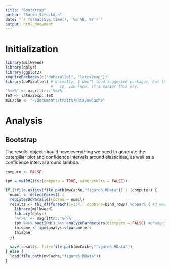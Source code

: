 ```yaml
---
title: "Bootstrap"
author: "Soren Struckman"
date: "`r format(Sys.time(), '%d %B, %Y')`"
output: html_document
---
```


# Initialization

```r
library(milkweed)
library(dplyr)
library(ggplot2)
requirePackages(c("doParallel", "latex2exp"))
library(doParallel) # Normally, I don't load suggested packages, but this one requires and loads parallel, foreach, and iterators,
                    #   so, you know, it's easier this way.
'%<>%' <- magrittr::'%<>%'
TeX <- latex2exp::TeX
mwCache <- "~/Documents/traits/data/mwCache"
```

# Analysis

## Bootstrap

The results object should have everything we need to generate the caterpillar plot and confidence intervals around elasticities, as well as a confidence interval around lambda.
```r
compute <- FALSE

ipm = mwIPM(list(compute = TRUE, saveresults = FALSE))

if (!file.exists(file.path(mwCache,"figure6.RData")) | (compute)) {
  numcl <- detectCores()-1
  registerDoParallel(cores = numcl)
  results <- tbl_df(foreach(i=1:4, .combine=bind_rows) %dopar% { #3 was previously 20
    library(milkweed)
    library(dplyr)
    '%<>%' <- magrittr::'%<>%'
    ipm %<>% bootIPM() %>% analyzeParameters(distpars = FALSE) #changed from TRUE
    thisone <- ipm$analysis$parameters
    thisone
  })
  
  save(results, file=file.path(mwCache,"figure6.RData"))
} else {
  load(file.path(mwCache,"figure6.RData"))
}
```
